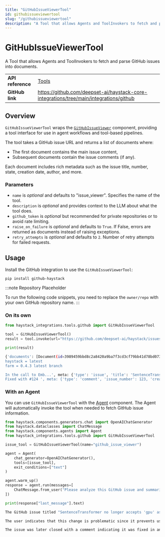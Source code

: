 ```yaml
---
title: "GitHubIssueViewerTool"
id: githubissueviewertool
slug: "/githubissueviewertool"
description: "A Tool that allows Agents and ToolInvokers to fetch and parse GitHub issues into documents."
---
```


# GitHubIssueViewerTool

A Tool that allows Agents and ToolInvokers to fetch and parse GitHub issues into documents.

|                   |                                                                                          |
| ----------------- | ---------------------------------------------------------------------------------------- |
| **API reference** | [Tools](/reference/tools-api)                                                            |
| **GitHub link**   | https://github.com/deepset-ai/haystack-core-integrations/tree/main/integrations/github |

## Overview

`GitHubIssueViewerTool` wraps the [`GitHubIssueViewer`](../../pipeline-components/connectors/githubissueviewer.mdx) component, providing a tool interface for use in agent workflows and tool-based pipelines.

The tool takes a GitHub issue URL and returns a list of documents where:

- The first document contains the main issue content,
- Subsequent documents contain the issue comments (if any).

Each document includes rich metadata such as the issue title, number, state, creation date, author, and more.

### Parameters

- `name` is _optional_ and defaults to "issue_viewer". Specifies the name of the tool.
- `description` is _optional_ and provides context to the LLM about what the tool does.
- `github_token` is _optional_ but recommended for private repositories or to avoid rate limiting.
- `raise_on_failure` is _optional_ and defaults to `True`. If False, errors are returned as documents instead of raising exceptions.
- `retry_attempts` is _optional_ and defaults to `2`. Number of retry attempts for failed requests.

## Usage

Install the GitHub integration to use the `GitHubIssueViewerTool`:

```shell
pip install github-haystack
```

:::note Repository Placeholder

To run the following code snippets, you need to replace the `owner/repo` with your own GitHub repository name.
:::

### On its own

```python
from haystack_integrations.tools.github import GitHubIssueViewerTool

tool = GitHubIssueViewerTool()
result = tool.invoke(url="https://github.com/deepset-ai/haystack/issues/123")

print(result)
```

```bash
{'documents': [Document(id=3989459bbd8c2a8420a9ba7f3cd3cf79bb41d78bd0738882e57d509e1293c67a, content: 'sentence-transformers = 0.2.6.1
haystack = latest
farm = 0.4.3 latest branch

In the call to Emb...', meta: {'type': 'issue', 'title': 'SentenceTransformer no longer accepts \'gpu" as argument', 'number': 123, 'state': 'closed', 'created_at': '2020-05-28T04:49:31Z', 'updated_at': '2020-05-28T07:11:43Z', 'author': 'predoctech', 'url': 'https://github.com/deepset-ai/haystack/issues/123'}), Document(id=a8a56b9ad119244678804d5873b13da0784587773d8f839e07f644c4d02c167a, content: 'Thanks for reporting!
Fixed with #124 ', meta: {'type': 'comment', 'issue_number': 123, 'created_at': '2020-05-28T07:11:42Z', 'updated_at': '2020-05-28T07:11:42Z', 'author': 'tholor', 'url': 'https://github.com/deepset-ai/haystack/issues/123#issuecomment-635153940'})]}
```

### With an Agent

You can use `GitHubIssueViewerTool` with the [Agent](../../pipeline-components/agents-1/agent.mdx) component. The Agent will automatically invoke the tool when needed to fetch GitHub issue information.

```python
from haystack.components.generators.chat import OpenAIChatGenerator
from haystack.dataclasses import ChatMessage
from haystack.components.agents import Agent
from haystack_integrations.tools.github import GitHubIssueViewerTool

issue_tool = GitHubIssueViewerTool(name="github_issue_viewer")

agent = Agent(
    chat_generator=OpenAIChatGenerator(),
    tools=[issue_tool],
    exit_conditions=["text"]
)

agent.warm_up()
response = agent.run(messages=[
    ChatMessage.from_user("Please analyze this GitHub issue and summarize the main problem: https://github.com/deepset-ai/haystack/issues/123")
])

print(response["last_message"].text)
```

```bash
The GitHub issue titled "SentenceTransformer no longer accepts 'gpu' as argument" (issue \#123) discusses a problem encountered when using the `EmbeddingRetriever()` function. The user reports that passing the argument `gpu=True` now causes an error because the method that processes this argument does not accept "gpu" anymore; instead, it previously accepted "cuda" without issues.

The user indicates that this change is problematic since it prevents users from instantiating the embedding model with GPU support, forcing them to default to using only the CPU for model execution.

The issue was later closed with a comment indicating it was fixed in another pull request (#124).
```
